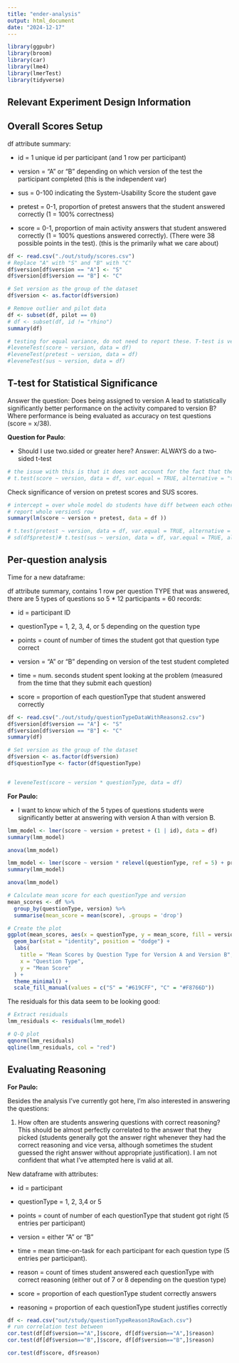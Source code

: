 ```yaml
---
title: "ender-analysis"
output: html_document
date: "2024-12-17"
---
```


```r
library(ggpubr)
library(broom)
library(car)
library(lme4)
library(lmerTest)
library(tidyverse)
```

## Relevant Experiment Design Information

## Overall Scores Setup

df attribute summary:

-   id = 1 unique id per participant (and 1 row per participant)

-   version = "A" or "B" depending on which version of the test the participant completed (this is the independent var)

-   sus = 0-100 indicating the System-Usability Score the student gave

-   pretest = 0-1, proportion of pretest answers that the student answered correctly (1 = 100% correctness)

-   score = 0-1, proportion of main activity answers that student answered correctly (1 = 100% questions answered correctly). (There were 38 possible points in the test). (this is the primarily what we care about)

```r
df <- read.csv("./out/study/scores.csv")
# Replace "A" with "S" and "B" with "C"
df$version[df$version == "A"] <- "S"
df$version[df$version == "B"] <- "C"

# Set version as the group of the dataset
df$version <- as.factor(df$version)

# Remove outlier and pilot data
df <- subset(df, pilot == 0)
# df <- subset(df, id != "rhino")
summary(df)
```


```r
# testing for equal variance, do not need to report these. T-test is very robust so even if you don't have equal variance it is basically ok to use.
#leveneTest(score ~ version, data = df)
#leveneTest(pretest ~ version, data = df)
#leveneTest(sus ~ version, data = df)
```

## T-test for Statistical Significance

Answer the question: Does being assigned to version A lead to statistically significantly better performance on the activity compared to version B? Where performance is being evaluated as accuracy on test questions (score = x/38).

**Question for Paulo**:

-   Should I use two.sided or greater here? Answer: ALWAYS do a two-sided t-test

```r
# the issue with this is that it does not account for the fact that the pretest scores are the same. Looking at the two in isolation is not correct. Instead, should run a model that considers that GIVEN the lack of diff in pretest scores, there is a difference in activity scores. See next cell.
# t.test(score ~ version, data = df, var.equal = TRUE, alternative = "two.sided")
```

Check significance of version on pretest scores and SUS scores.

```r
# intercept = over whole model do students have diff between each other
# report whole versionS row
summary(lm(score ~ version + pretest, data = df ))

# t.test(pretest ~ version, data = df, var.equal = TRUE, alternative = "two.sided")
# sd(df$pretest)# t.test(sus ~ version, data = df, var.equal = TRUE, alternative = "two.sided")
```

## Per-question analysis

Time for a new dataframe:

df attribute summary, contains 1 row per question TYPE that was answered, there are 5 types of questions so 5 \* 12 participants = 60 records:

-   id = participant ID

-   questionType = 1, 2, 3, 4, or 5 depending on the question type

-   points = count of number of times the student got that question type correct

-   version = "A" or "B" depending on version of the test student completed

-   time = num. seconds student spent looking at the problem (measured from the time that they submit each question)

-   score = proportion of each questionType that student answered correctly

```r
df <- read.csv("./out/study/questionTypeDataWithReasons2.csv")
df$version[df$version == "A"] <- "S"
df$version[df$version == "B"] <- "C"
summary(df)

# Set version as the group of the dataset
df$version <- as.factor(df$version)
df$questionType <- factor(df$questionType)


# leveneTest(score ~ version * questionType, data = df)
```

**For Paulo:**

-   I want to know which of the 5 types of questions students were significantly better at answering with version A than with version B. 

```r
lmm_model <- lmer(score ~ version + pretest + (1 | id), data = df)
summary(lmm_model)

anova(lmm_model)
```

```r
lmm_model <- lmer(score ~ version * relevel(questionType, ref = 5) + pretest + (1 | id), data = df)
summary(lmm_model)

anova(lmm_model)
```

```r
# Calculate mean score for each questionType and version
mean_scores <- df %>%
  group_by(questionType, version) %>%
  summarise(mean_score = mean(score), .groups = 'drop')

# Create the plot
ggplot(mean_scores, aes(x = questionType, y = mean_score, fill = version)) +
  geom_bar(stat = "identity", position = "dodge") +
  labs(
    title = "Mean Scores by Question Type for Version A and Version B",
    x = "Question Type",
    y = "Mean Score"
  ) +
  theme_minimal() +
  scale_fill_manual(values = c("S" = "#619CFF", "C" = "#F8766D"))
```

The residuals for this data seem to be looking good:

```r
# Extract residuals
lmm_residuals <- residuals(lmm_model)

# Q-Q plot
qqnorm(lmm_residuals)
qqline(lmm_residuals, col = "red")
```


## Evaluating Reasoning

**For Paulo:**

Besides the analysis I've currently got here, I'm also interested in answering the questions:

1.  How often are students answering questions with correct reasoning? This should be almost perfectly correlated to the answer that they picked (students generally got the answer right whenever they had the correct reasoning and vice versa, although sometimes the student guessed the right answer without appropriate justification). I am not confident that what I've attempted here is valid at all.

New dataframe with attributes:

-   id = participant

-   questionType = 1, 2, 3,4 or 5

-   points = count of number of each questionType that student got right (5 entries per participant)

-   version = either "A" or "B"

-   time = mean time-on-task for each participant for each question type (5 entries per participant).

-   reason = count of times student answered each questionType with correct reasoning (either out of 7 or 8 depending on the question type)

-   score = proportion of each questionType student correctly answers

-   reasoning = proportion of each questionType student justifies correctly

```r
df <- read.csv("out/study/questionTypeReason1RowEach.csv")
# run correlation test between
cor.test(df[df$version=="A",]$score, df[df$version=="A",]$reason)
cor.test(df[df$version=="B",]$score, df[df$version=="B",]$reason)

cor.test(df$score, df$reason)
```


